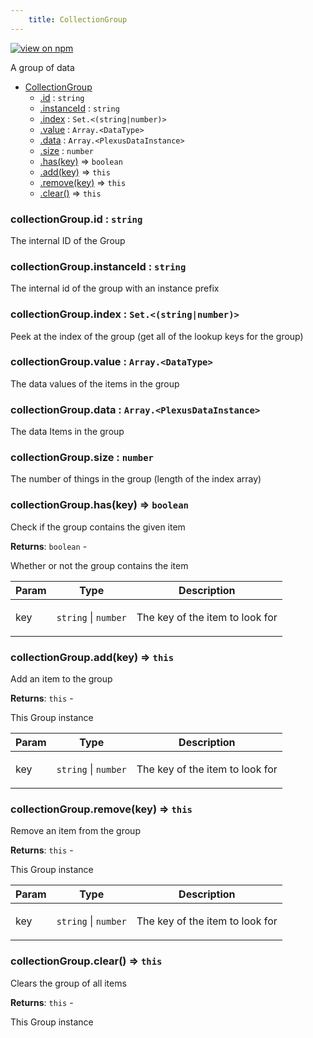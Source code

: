 ```yaml
--- 
	title: CollectionGroup 
--- 
```


[![view on npm](http://img.shields.io/npm/v/@plexusjs/core.svg)](https://www.npmjs.org/package/@plexusjs/core)

<p>A group of data</p>


* [CollectionGroup](#CollectionGroup)
    * [.id](#CollectionGroup+id) : <code>string</code>
    * [.instanceId](#CollectionGroup+instanceId) : <code>string</code>
    * [.index](#CollectionGroup+index) : <code>Set.&lt;(string\|number)&gt;</code>
    * [.value](#CollectionGroup+value) : <code>Array.&lt;DataType&gt;</code>
    * [.data](#CollectionGroup+data) : <code>Array.&lt;PlexusDataInstance&gt;</code>
    * [.size](#CollectionGroup+size) : <code>number</code>
    * [.has(key)](#CollectionGroup+has) ⇒ <code>boolean</code>
    * [.add(key)](#CollectionGroup+add) ⇒ <code>this</code>
    * [.remove(key)](#CollectionGroup+remove) ⇒ <code>this</code>
    * [.clear()](#CollectionGroup+clear) ⇒ <code>this</code>

<a name="CollectionGroup+id"></a>

### collectionGroup.id : <code>string</code>
<p>The internal ID of the Group</p>

<a name="CollectionGroup+instanceId"></a>

### collectionGroup.instanceId : <code>string</code>
<p>The internal id of the group with an instance prefix</p>

<a name="CollectionGroup+index"></a>

### collectionGroup.index : <code>Set.&lt;(string\|number)&gt;</code>
<p>Peek at the index of the group (get all of the lookup keys for the group)</p>

<a name="CollectionGroup+value"></a>

### collectionGroup.value : <code>Array.&lt;DataType&gt;</code>
<p>The data values of the items in the group</p>

<a name="CollectionGroup+data"></a>

### collectionGroup.data : <code>Array.&lt;PlexusDataInstance&gt;</code>
<p>The data Items in the group</p>

<a name="CollectionGroup+size"></a>

### collectionGroup.size : <code>number</code>
<p>The number of things in the group (length of the index array)</p>

<a name="CollectionGroup+has"></a>

### collectionGroup.has(key) ⇒ <code>boolean</code>
<p>Check if the group contains the given item</p>

**Returns**: <code>boolean</code> - <p>Whether or not the group contains the item</p>  

| Param | Type | Description |
| --- | --- | --- |
| key | <code>string</code> \| <code>number</code> | <p>The key of the item to look for</p> |

<a name="CollectionGroup+add"></a>

### collectionGroup.add(key) ⇒ <code>this</code>
<p>Add an item to the group</p>

**Returns**: <code>this</code> - <p>This Group instance</p>  

| Param | Type | Description |
| --- | --- | --- |
| key | <code>string</code> \| <code>number</code> | <p>The key of the item to look for</p> |

<a name="CollectionGroup+remove"></a>

### collectionGroup.remove(key) ⇒ <code>this</code>
<p>Remove an item from the group</p>

**Returns**: <code>this</code> - <p>This Group instance</p>  

| Param | Type | Description |
| --- | --- | --- |
| key | <code>string</code> \| <code>number</code> | <p>The key of the item to look for</p> |

<a name="CollectionGroup+clear"></a>

### collectionGroup.clear() ⇒ <code>this</code>
<p>Clears the group of all items</p>

**Returns**: <code>this</code> - <p>This Group instance</p>  

